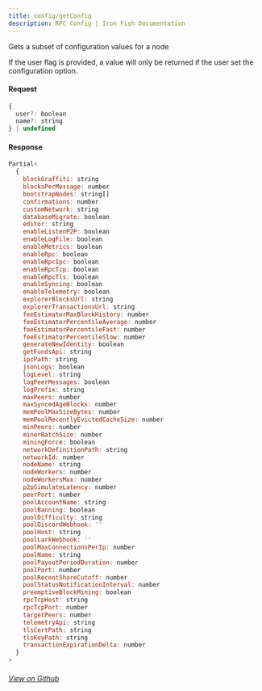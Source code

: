 ```yaml
---
title: config/getConfig
description: RPC Config | Iron Fish Documentation
---
```


Gets a subset of configuration values for a node

If the user flag is provided, a value will only be returned if the user set the configuration option.

#### Request

```js
{
  user?: boolean
  name?: string
} | undefined
```

#### Response

```js
Partial<
  {
    blockGraffiti: string
    blocksPerMessage: number
    bootstrapNodes: string[]
    confirmations: number
    customNetwork: string
    databaseMigrate: boolean
    editor: string
    enableListenP2P: boolean
    enableLogFile: boolean
    enableMetrics: boolean
    enableRpc: boolean
    enableRpcIpc: boolean
    enableRpcTcp: boolean
    enableRpcTls: boolean
    enableSyncing: boolean
    enableTelemetry: boolean
    explorerBlocksUrl: string
    explorerTransactionsUrl: string
    feeEstimatorMaxBlockHistory: number
    feeEstimatorPercentileAverage: number
    feeEstimatorPercentileFast: number
    feeEstimatorPercentileSlow: number
    generateNewIdentity: boolean
    getFundsApi: string
    ipcPath: string
    jsonLogs: boolean
    logLevel: string
    logPeerMessages: boolean
    logPrefix: string
    maxPeers: number
    maxSyncedAgeBlocks: number
    memPoolMaxSizeBytes: number
    memPoolRecentlyEvictedCacheSize: number
    minPeers: number
    minerBatchSize: number
    miningForce: boolean
    networkDefinitionPath: string
    networkId: number
    nodeName: string
    nodeWorkers: number
    nodeWorkersMax: number
    p2pSimulateLatency: number
    peerPort: number
    poolAccountName: string
    poolBanning: boolean
    poolDifficulty: string
    poolDiscordWebhook: ''
    poolHost: string
    poolLarkWebhook: ''
    poolMaxConnectionsPerIp: number
    poolName: string
    poolPayoutPeriodDuration: number
    poolPort: number
    poolRecentShareCutoff: number
    poolStatusNotificationInterval: number
    preemptiveBlockMining: boolean
    rpcTcpHost: string
    rpcTcpPort: number
    targetPeers: number
    telemetryApi: string
    tlsCertPath: string
    tlsKeyPath: string
    transactionExpirationDelta: number
  }
>
```

###### [View on Github](https://github.com/iron-fish/ironfish/blob/master/ironfish/src/rpc/routes/config/getConfig.ts)

